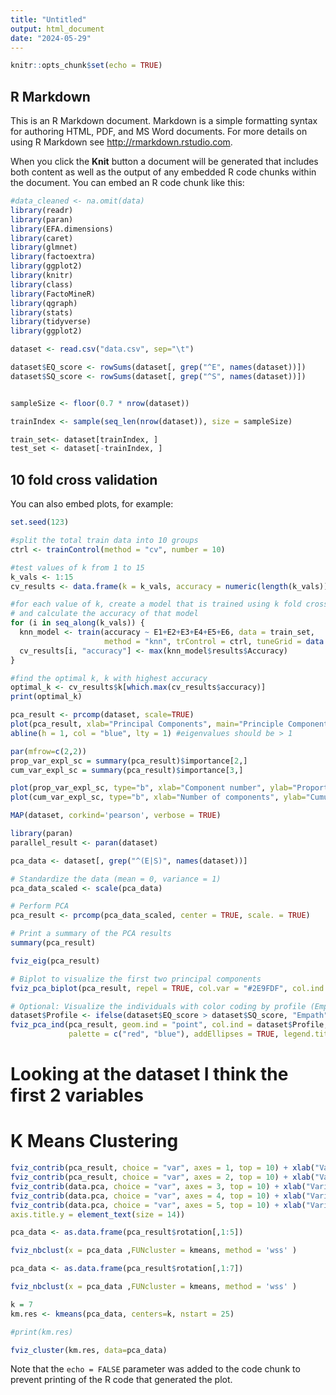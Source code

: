 ```yaml
---
title: "Untitled"
output: html_document
date: "2024-05-29"
---
```


```r
knitr::opts_chunk$set(echo = TRUE)
```

## R Markdown

This is an R Markdown document. Markdown is a simple formatting syntax for authoring HTML, PDF, and MS Word documents. For more details on using R Markdown see <http://rmarkdown.rstudio.com>.

When you click the **Knit** button a document will be generated that includes both content as well as the output of any embedded R code chunks within the document. You can embed an R code chunk like this:

```r

#data_cleaned <- na.omit(data)
library(readr)
library(paran)
library(EFA.dimensions)
library(caret)
library(glmnet)
library(factoextra)
library(ggplot2)
library(knitr)
library(class)
library(FactoMineR)
library(qgraph)
library(stats)
library(tidyverse)
library(ggplot2)

```

```r

dataset <- read.csv("data.csv", sep="\t")

dataset$EQ_score <- rowSums(dataset[, grep("^E", names(dataset))])
dataset$SQ_score <- rowSums(dataset[, grep("^S", names(dataset))])


sampleSize <- floor(0.7 * nrow(dataset))

trainIndex <- sample(seq_len(nrow(dataset)), size = sampleSize)

train_set<- dataset[trainIndex, ]
test_set <- dataset[-trainIndex, ]
```

## 10 fold cross validation 

You can also embed plots, for example:

```r
set.seed(123)

#split the total train data into 10 groups 
ctrl <- trainControl(method = "cv", number = 10)

#test values of k from 1 to 15 
k_vals <- 1:15
cv_results <- data.frame(k = k_vals, accuracy = numeric(length(k_vals)))

#for each value of k, create a model that is trained using k fold cross validation
# and calculate the accuracy of that model 
for (i in seq_along(k_vals)) {
  knn_model <- train(accuracy ~ E1+E2+E3+E4+E5+E6, data = train_set, 
                     method = "knn", trControl = ctrl, tuneGrid = data.frame(k = k_vals[i]))
  cv_results[i, "accuracy"] <- max(knn_model$results$Accuracy)
}

#find the optimal k, k with highest accuracy  
optimal_k <- cv_results$k[which.max(cv_results$accuracy)]
print(optimal_k)
```
```r

pca_result <- prcomp(dataset, scale=TRUE)
plot(pca_result, xlab="Principal Components", main="Principle Component Analysis" )
abline(h = 1, col = "blue", lty = 1) #eigenvalues should be > 1 

par(mfrow=c(2,2))
prop_var_expl_sc = summary(pca_result)$importance[2,]
cum_var_expl_sc = summary(pca_result)$importance[3,]

plot(prop_var_expl_sc, type="b", xlab="Component number", ylab="Proportion of variance explained", ylim=c(0,1))
plot(cum_var_expl_sc, type="b", xlab="Number of components", ylab="Cumulative variance explained", ylim=c(0,1))
```

```r

MAP(dataset, corkind='pearson', verbose = TRUE)
```

```r
library(paran)
parallel_result <- paran(dataset)
```

```r
pca_data <- dataset[, grep("^(E|S)", names(dataset))]

# Standardize the data (mean = 0, variance = 1)
pca_data_scaled <- scale(pca_data)

# Perform PCA
pca_result <- prcomp(pca_data_scaled, center = TRUE, scale. = TRUE)

# Print a summary of the PCA results
summary(pca_result)
```



```r
fviz_eig(pca_result)

# Biplot to visualize the first two principal components
fviz_pca_biplot(pca_result, repel = TRUE, col.var = "#2E9FDF", col.ind = "#696969")

# Optional: Visualize the individuals with color coding by profile (Empath/Systemizer)
dataset$Profile <- ifelse(dataset$EQ_score > dataset$SQ_score, "Empath", "Systemizer")
fviz_pca_ind(pca_result, geom.ind = "point", col.ind = dataset$Profile, 
             palette = c("red", "blue"), addEllipses = TRUE, legend.title = "Profile")
```
# Looking at the dataset I think the first 2 variables 
# K Means Clustering 


```r
fviz_contrib(pca_result, choice = "var", axes = 1, top = 10) + xlab("Variables from V1 onwards (truncated)") + theme(axis.title.x = element_text(size = 14),axis.title.y = element_text(size = 14))
fviz_contrib(pca_result, choice = "var", axes = 2, top = 10) + xlab("Variables from V1 onwards (truncated)") + theme(axis.title.x = element_text(size = 14), axis.title.y = element_text(size = 14))
fviz_contrib(data.pca, choice = "var", axes = 3, top = 10) + xlab("Variables from V1 onwards (truncated)") + theme(axis.title.x = element_text(size = 14), axis.title.y = element_text(size = 14))
fviz_contrib(data.pca, choice = "var", axes = 4, top = 10) + xlab("Variables from V1 onwards (truncated)") + theme(axis.title.x = element_text(size = 14),axis.title.y = element_text(size = 14))
fviz_contrib(data.pca, choice = "var", axes = 5, top = 10) + xlab("Variables from V1 onwards (truncated)") + theme(axis.title.x = element_text(size = 14),
axis.title.y = element_text(size = 14))
```

```r
pca_data <- as.data.frame(pca_result$rotation[,1:5]) 

fviz_nbclust(x = pca_data ,FUNcluster = kmeans, method = 'wss' )
```


```r
pca_data <- as.data.frame(pca_result$rotation[,1:7]) 

fviz_nbclust(x = pca_data ,FUNcluster = kmeans, method = 'wss' )
```


```r
k = 7
km.res <- kmeans(pca_data, centers=k, nstart = 25)

#print(km.res)

fviz_cluster(km.res, data=pca_data)
```

Note that the `echo = FALSE` parameter was added to the code chunk to prevent printing of the R code that generated the plot.
